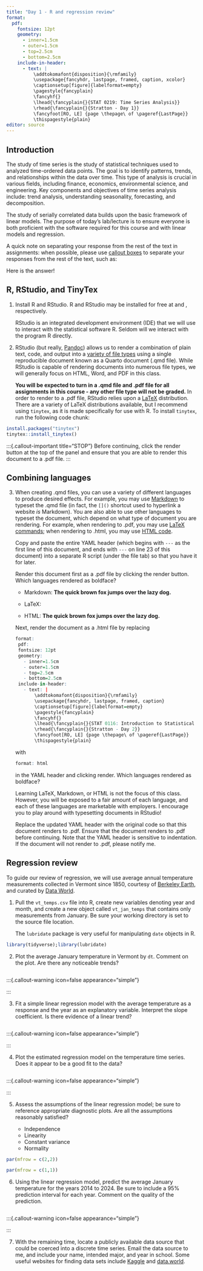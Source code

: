 ```yaml
---
title: "Day 1 - R and regression review"
format:
  pdf:
    fontsize: 12pt
    geometry:
      - inner=1.5cm
      - outer=1.5cm
      - top=2.5cm
      - bottom=2.5cm
    include-in-header:
      - text: |
          \addtokomafont{disposition}{\rmfamily}
          \usepackage{fancyhdr, lastpage, framed, caption, xcolor}
          \captionsetup[figure]{labelformat=empty}
          \pagestyle{fancyplain}
          \fancyhf{}
          \lhead{\fancyplain{}{STAT 0219: Time Series Analysis}}
          \rhead{\fancyplain{}{Stratton - Day 1}}
          \fancyfoot[RO, LE] {page \thepage\ of \pageref{LastPage}}
          \thispagestyle{plain}
editor: source
---
```

<!-- Note: the YAML header is everything above this line. -->
\vspace{-1in}

## Introduction

::: {.callout-note title="ChatGPT: What is time series analysis?"}
The study of time series is the study of statistical techniques used to analyzed time-ordered data points. The goal is to identify patterns, trends, and relationships within the data over time. This type of analysis is crucial in various fields, including finance, economics, environmental science, and engineering. Key components and objectives of time series analysis include: trend analysis, understanding seasonality, forecasting, and decomposition. 
:::

The study of serially correlated data builds upon the basic framework of linear models. The purpose of today's lab/lecture is to ensure everyone is both proficient with the software required for this course and with linear models and regression. 

A quick note on separating your response from the rest of the text in assignments: when possible, please use [callout boxes](https://quarto.org/docs/authoring/callouts.html) to separate your responses from the rest of the text, such as:

:::{.callout-warning icon=false appearance="simple"}
Here is the answer!
:::

## R, RStudio, and TinyTex

1. Install R and RStudio. R and RStudio may be installed for free at  \href{https://cran.r-project.org/}{https://cran.r-project.org/} and \href{https://posit.co/downloads/}{https://posit.co/downloads/}, respectively. 

   :::{.callout-note}
   RStudio is an integrated development environment (IDE) that we will use to interact with the statistical software R. Seldom will we interact with the program R directly. 
   :::

2. RStudio (but really, [Pandoc](https://pandoc.org/)) allows us to render a combination of plain text, code, and output into a [variety of file types](https://quarto.org/docs/output-formats/all-formats.html) using a single reproducible document known as a Quarto document (.qmd file). While RStudio is capable of rendering documents into numerous file types, we will generally focus on HTML, Word, and PDF in this class. 

   **You will be expected to turn in a .qmd file and .pdf file for all assignments in this course - any other file type will not be graded.** In order to render to a .pdf file, RStudio relies upon a [LaTeX](https://www.latex-project.org/) distribution. There are a variety of LaTeX distributions available, but I recommend using `tinytex`, as it is made specifically for use with R. To install `tinytex`, run the following code chunk:

```r
install.packages("tinytex")
tinytex::install_tinytex()
```

   :::{.callout-important title="STOP"}
   Before continuing, click the render button at the top of the \textit{editor} panel and ensure that you are able to render this document to a .pdf file. 
   :::

## Combining languages

3. When creating .qmd files, you can use a variety of different languages to produce desired effects. For example, you may use [Markdown](https://www.markdownguide.org/cheat-sheet/) to typeset the .qmd file (in fact, the `[]()` shortcut used to hyperlink a website *is* Markdown). You are also able to use other languages to typeset the document, which depend on what type of document you are rendering. For example, when rendering to .pdf, you may use [LaTeX commands](https://wch.github.io/latexsheet/); when rendering to .html, you may use [HTML code](https://web.stanford.edu/group/csp/cs21/htmlcheatsheet.pdf). 
   
   :::{.callout-important title="STOP"}
   Copy and paste the entire YAML header (which begins with `---` as the first line of this document, and ends with `---` on line 23 of this document) into a separate R script (under the file tab) so that you have it for later.
   :::

   Render this document first as a .pdf file by clicking the render button. Which languages rendered as boldface?

    - Markdown: **The quick brown fox jumps over the lazy dog.**

    - LaTeX: \textbf{The quick brown fox jumps over the lazy dog.}
  
    - HTML: <b> The quick brown fox jumps over the lazy dog.</b>

   Next, render the document as a .html file by replacing
   
   ```r
   format:
    pdf:
    fontsize: 12pt
    geometry:
      - inner=1.5cm
      - outer=1.5cm
      - top=2.5cm
      - bottom=2.5cm
    include-in-header:
      - text: |
          \addtokomafont{disposition}{\rmfamily}
          \usepackage{fancyhdr, lastpage, framed, caption}
          \captionsetup[figure]{labelformat=empty}
          \pagestyle{fancyplain}
          \fancyhf{}
          \lhead{\fancyplain{}{STAT 0116: Introduction to Statistical Science}}
          \rhead{\fancyplain{}{Stratton - Day 2}}
          \fancyfoot[RO, LE] {page \thepage\ of \pageref{LastPage}}
          \thispagestyle{plain}
   ```
   with 
   
   ```r
   format: html
   ```
   
   in the YAML header and clicking render. Which languages rendered as boldface?
   
   :::{.callout-warning icon=false appearance="simple"}

   :::
   
   Learning LaTeX, Markdown, or HTML is not the focus of this class. However, you will be exposed to a fair amount of each language, and each of these languages are marketable with employers. I encourage you to play around with typesetting documents in RStudio!
   
   :::{.callout-important title="STOP"}
   Replace the updated YAML header with the original code so that this document renders to .pdf. Ensure that the document renders to .pdf before continuing. Note that the YAML header is sensitive to indentation. If the document will not render to .pdf, please notify me.  
   :::

## Regression review

To guide our review of regression, we will use average annual temperature measurements collected in Vermont since 1850, courtesy of [Berkeley Earth](https://berkeleyearth.org/data/), and curated by [Data World](https://data.world/data-society/global-climate-change-data).

1. Pull the `vt_temps.csv` file into R, create new variables denoting year and month, and create a new object called `vt_jan_temps` that contains only measurements from January. Be sure your working directory is set to the source file location. 

   :::{.callout-note}
   The `lubridate` package is very useful for manipulating `date` objects in R. 
   :::

```r
library(tidyverse);library(lubridate)
```

2. Plot the average January temperature in Vermont by `dt`. Comment on the plot. Are there any noticeable trends?

```r

```

   :::{.callout-warning icon=false appearance="simple"}

   :::

3. Fit a simple linear regression model with the average temperature as a response and the year as an explanatory variable. Interpret the slope coefficient. Is there evidence of a linear trend?

```r

```

   :::{.callout-warning icon=false appearance="simple"}

   :::

4. Plot the estimated regression model on the temperature time series. Does it appear to be a good fit to the data?

```r

```

   :::{.callout-warning icon=false appearance="simple"}

   :::

5. Assess the assumptions of the linear regression model; be sure to reference appropriate diagnostic plots. Are all the assumptions reasonably satisfied?

   :::{.callout-warning icon=false appearance="simple"}
   - Independence
   - Linearity
   - Constant variance
   - Normality
   :::

```r
par(mfrow = c(2,2))

par(mfrow = c(1,1))
```

6. Using the linear regression model, predict the average January temperature for the years 2014 to 2024. Be sure to include a 95% prediction interval for each year. Comment on the quality of the prediction. 

```r

```

   :::{.callout-warning icon=false appearance="simple"}

   :::

7. With the remaining time, locate a publicly available data source that could be coerced into a discrete time series. Email the data source to me, and include your name, intended major, and year in school. Some useful websites for finding data sets include [Kaggle](https://www.kaggle.com/) and [data.world](https://data.world/datasets/open-data).

   :::{.callout-warning icon=false appearance="simple"}

   :::
